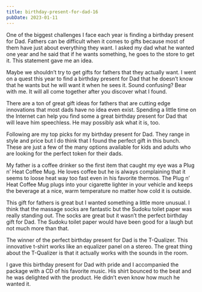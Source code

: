 ```yaml
---
title: birthday-present-for-dad-16
pubDate: 2023-01-11
---
```


One of the biggest challenges I face each year is finding a birthday present for Dad. Fathers can be difficult when it comes to gifts because most of them have just about everything they want. I asked my dad what he wanted one year and he said that if he wants something, he goes to the store to get it. This statement gave me an idea.

Maybe we shouldn’t try to get gifts for fathers that they actually want. I went on a quest this year to find a birthday present for Dad that he doesn’t know that he wants but he will want it when he sees it. Sound confusing? Bear with me. It will all come together after you discover what I found.

There are a ton of great gift ideas for fathers that are cutting edge innovations that most dads have no idea even exist. Spending a little time on the Internet can help you find some a great birthday present for Dad that will leave him speechless. He may possibly ask what it is, too.

Following are my top picks for my birthday present for Dad. They range in style and price but I do think that I found the perfect gift in this bunch. These are just a few of the many options available for kids and adults who are looking for the perfect token for their dads. 

My father is a coffee drinker so the first item that caught my eye was a Plug n’ Heat Coffee Mug. He loves coffee but he is always complaining that it seems to loose heat way too fast even in his favorite thermos. The Plug n’ Heat Coffee Mug plugs into your cigarette lighter in your vehicle and keeps the beverage at a nice, warm temperature no matter how cold it is outside. 

This gift for fathers is great but I wanted something a little more unusual. I think that the massage socks are fantastic but the Sudoku toilet paper was really standing out. The socks are great but it wasn’t the perfect birthday gift for Dad. The Sudoku toilet paper would have been good for a laugh but not much more than that.

The winner of the perfect birthday present for Dad is the T-Qualizer. This innovative t-shirt works like an equalizer panel on a stereo. The great thing about the T-Qualizer is that it actually works with the sounds in the room. 

I gave this birthday present for Dad with pride and I accompanied the package with a CD of his favorite music. His shirt bounced to the beat and he was delighted with the product. He didn’t even know how much he wanted it.